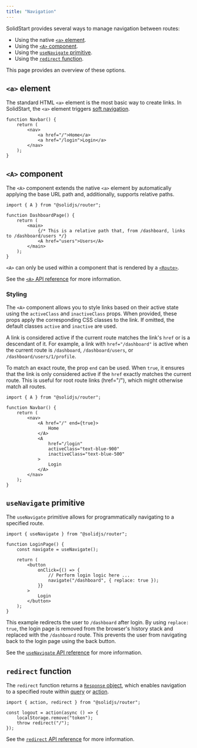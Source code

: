 ---
title: "Navigation"
---

SolidStart provides several ways to manage navigation between routes:

- Using the native [`<a>` element](https://developer.mozilla.org/en-US/docs/Web/HTML/Element/a).
- Using the [`<A>` component](/solid-router/reference/components/a).
- Using the [`useNavigate` primitive](/solid-router/reference/primitives/use-navigate).
- Using the [`redirect` function](/solid-router/reference/response-helpers/redirect).

This page provides an overview of these options.

## `<a>` element

The standard HTML `<a>` element is the most basic way to create links.
In SolidStart, the `<a>` element triggers [soft navigation](/solid-router/reference/components/a#soft-navigation).


```tsx
function Navbar() {
	return (
		<nav>
			<a href="/">Home</a>
			<a href="/login">Login</a>
		</nav>
	);
}
```

## `<A>` component

The `<A>` component extends the native `<a>` element by automatically applying the base URL path and, additionally, supports relative paths.

```tsx
import { A } from "@solidjs/router";

function DashboardPage() {
	return (
		<main>
			{/* This is a relative path that, from /dashboard, links to /dashboard/users */}
			<A href="users">Users</A>
		</main>
	);
}
```

<Callout type="info" title="Note">

`<A>` can only be used within a component that is rendered by a [`<Route>`](/solid-router/reference/components/route).

</Callout>

See the [`<A>` API reference](/solid-router/reference/components/a) for more information.

### Styling

The `<A>` component allows you to style links based on their active state using the `activeClass` and `inactiveClass` props. 
When provided, these props apply the corresponding CSS classes to the link. 
If omitted, the default classes `active` and `inactive` are used.


A link is considered active if the current route matches the link's `href` or is a descendant of it.
For example, a link with `href="/dashboard"` is active when the current route is `/dashboard`, `/dashboard/users`, or `/dashboard/users/1/profile`.

To match an exact route, the prop `end` can be used.
When `true`,  it ensures that the link is only considered active if the `href` exactly matches the current route. 
This is useful for root route links (href="/"), which might otherwise match all routes.

```tsx
import { A } from "@solidjs/router";

function Navbar() {
	return (
		<nav>
			<A href="/" end={true}>
				Home
			</A>
			<A
				href="/login"
				activeClass="text-blue-900"
				inactiveClass="text-blue-500"
			>
				Login
			</A>
		</nav>
	);
}
```

## `useNavigate` primitive

The `useNavigate` primitive allows for programmatically navigating to a specified route.

```tsx
import { useNavigate } from "@solidjs/router";

function LoginPage() {
	const navigate = useNavigate();

	return (
		<button
			onClick={() => {
				// Perform login logic here ...
				navigate("/dashboard", { replace: true });
			}}
		>
			Login
		</button>
	);
}
```

This example redirects the user to `/dashboard` after login. 
By using `replace: true`, the login page is removed from the browser's history stack and replaced with the `/dashboard` route. 
This prevents the user from navigating back to the login page using the back button.


See the [`useNavigate` API reference](/solid-router/reference/primitives/use-navigate) for more information.

## `redirect` function

The `redirect` function returns a [`Response` object](https://developer.mozilla.org/en-US/docs/Web/API/Response), which enables navigation to a specified route within [query](/solid-router/reference/data-apis/query) or [action](/solid-router/reference/data-apis/action).

```tsx
import { action, redirect } from "@solidjs/router";

const logout = action(async () => {
	localStorage.remove("token");
	throw redirect("/");
});
```

See the [`redirect` API reference](/solid-router/reference/response-helpers/redirect) for more information.
